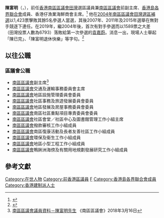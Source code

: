{{Infobox_officeholder
| name = 陳富明<br>Chan Fu Ming
| image name = 
| now1 = <!-- 注释出：[[File:Southern_District_logo.svg|20px]] --> [[南區區議會|南區區議會]]議員（[[田灣_(選區)|田灣]]選區）
| period1 = 2004年11月22日－2019年12月31日
| predecessor1 = [[苗華振|苗華振]]
| successor1 = [[袁嘉蔚|袁嘉蔚]]
| date of birth = {{birth_year_and_age|1954|}}
| place of birth = 
| nationality = 
| occupation = 公司董事
| party = {{HKIF}}
| educate = 
| past = 
| residence = {{HKG}}[[香港島|香港島]][[香港仔|香港仔]]<ref>[https://www.gld.gov.hk/egazette/pdf/20151940e/cgn20151940122.pdf 憲報號外第19卷第40期] {{Wayback|url=https://www.gld.gov.hk/egazette/pdf/20151940e/cgn20151940122.pdf |date=20180502140227 }}，香港政府</ref>
}}
'''陳富明'''{{MH}}（{{lang-en|Chan Fu Ming}}，{{bd|1954年|}}），前任[[香港|香港]][[南區區議會|南區區議會]][[田灣_(選區)|田灣]]選區議員兼[[南區區議會|南區區議會]]前副主席、[[香港島各界聯合會|香港島各界聯合會]]成員、香港仔漁業海鮮商會主席。<ref>{{cite news |language=zh-hk |url=http://paper.wenweipo.com/2014/01/23/HK1401230028.htm |title=十載練成「南區通」 陳富明助人無數 |publisher=文匯報 |date=2014-01-23 |accessdate=2014年7月18日 |archive-date=2014-07-26 |archive-url=https://web.archive.org/web/20140726042952/http://paper.wenweipo.com/2014/01/23/HK1401230028.htm |dead-url=no }}</ref> 他在[[香港特別行政區第2屆區議會補選|2004年南區區議會田灣選區補選]]以1,423票擊敗其餘5名參選人當選，其後2007年、2011年及2015年選舉在無對手競逐下連任。在2019年，繼2004年後，首次有對手參選而以1589票之大差（田灣投票人數為6793）落敗給第一次參選的[[袁嘉蔚|袁嘉蔚]]。消息一出，現場人士舉起「陳已完」、「陳富明退休快樂」等字句。<ref>{{cite web|url=https://www.inmediahk.net/node/1068913|title=【11.24區選﹒不斷更新】投票率破紀錄 民主派壓倒性大勝 - 獨媒報導|website=香港獨立媒體網|accessdate=2020-01-03|archive-date=2020-01-03|archive-url=https://web.archive.org/web/20200103121804/https://www.inmediahk.net/node/1068913|dead-url=no}}</ref>

== 以往公職 ==
=== 區議會公職 ===
*[[南區區議會|南區區議會]]副主席<ref>[http://www.districtcouncils.gov.hk/south/tc_chi/members/info/dc_member_list_detail.php?member_id=1750 南區區議會議員資料－陳富明先生] {{Wayback|url=http://www.districtcouncils.gov.hk/south/tc_chi/members/info/dc_member_list_detail.php?member_id=1750 |date=20180428181045 }} 《南區區議會》2018年3月16日</ref>
*[[南區區議會|南區區議會]]交通及運輸事務委員會主席
*[[南區區議會|南區區議會]]地區設施管理委員會委員
*[[南區區議會|南區區議會]]社區事務及旅遊發展委員會委員
*[[南區區議會|南區區議會]]地區發展及房屋事務委員會委員
*[[南區區議會|南區區議會]]南區社區重點項目專責委員會委員
*[[南區區議會|南區區議會]]社區會堂／社區中心及圖書館管理工作小組主席
*[[南區區議會|南區區議會]]撥款審核工作小組成員
*[[南區區議會|南區區議會]]南區復康活動及長者友善社區工作小組成員
*[[南區區議會|南區區議會]]環保及衞生工作小組成員
*[[南區區議會|南區區議會]]地區小型工程工作小組成員
*[[南區區議會|南區區議會]]鴨脷洲海傍及有關用地規劃發展研究工作小組成員

{{start box}}
{{s-before|[[苗華振|苗華振]]}}
{{s-title|[[南區區議會|南區區議員（田灣）]]|2004年－2019年}}
{{s-after|[[袁嘉蔚|袁嘉蔚]]}}
{{end}}

== 參考文獻 ==
{{reflist}}

[[Category:在世人物|Category:在世人物]]
[[Category:前香港區議員|Category:前香港區議員]]
[[Category:陳姓|F]]
[[Category:香港島各界聯合會成員|Category:香港島各界聯合會成員]]
[[Category:香港建制派人士|Category:香港建制派人士]]